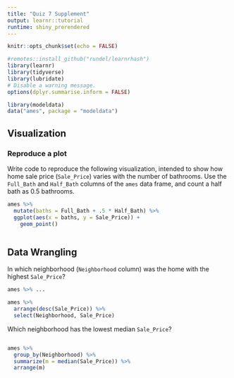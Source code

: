 ```yaml
---
title: "Quiz 7 Supplement"
output: learnr::tutorial
runtime: shiny_prerendered
---
```


```r
knitr::opts_chunk$set(echo = FALSE)

#remotes::install_github("rundel/learnrhash")
library(learnr)
library(tidyverse)
library(lubridate)
# Disable a warning message.
options(dplyr.summarise.inform = FALSE)

library(modeldata)
data("ames", package = "modeldata")
```

## Visualization

### Reproduce a plot

Write code to reproduce the following visualization, intended to show
how home sale price (`Sale_Price`) varies with the number of bathrooms.
Use the `Full_Bath` and `Half_Bath` columns of the `ames` data frame, and count
a half bath as 0.5 bathrooms.

```r
ames %>% 
  mutate(baths = Full_Bath + .5 * Half_Bath) %>% 
  ggplot(aes(x = baths, y = Sale_Price)) +
    geom_point()
```

```r

```

## Data Wrangling

In which neighborhood (`Neighborhood` column) was the home with the
highest `Sale_Price`?

```r
ames %>% ...
```


```r
ames %>%
  arrange(desc(Sale_Price)) %>% 
  select(Neighborhood, Sale_Price)
```

Which neighborhood has the lowest median `Sale_Price`?

```r

```


```r
ames %>%
  group_by(Neighborhood) %>%
  summarize(m = median(Sale_Price)) %>% 
  arrange(m)
```
<!--


## Submit

```r
learnrhash::encoder_logic()
```

If you have completed this quiz and are happy with all of your solutions,
please *click the button below* to generate (or update) your hash. Then,
copy-paste the entire hash into Moodle.

```r
shiny::tags$div(
  shiny::fixedRow(shiny::column(width = 3, 
                                shiny::actionButton("hash_generate", "Generate Submission")), 
                  shiny::column(width = 7), shiny::column(width = 2)), 
  shiny::tags$br(), learnrhash:::wrapped_verbatim_text_output("hash_output", TRUE),
  shiny::tags$br())
```
-->
